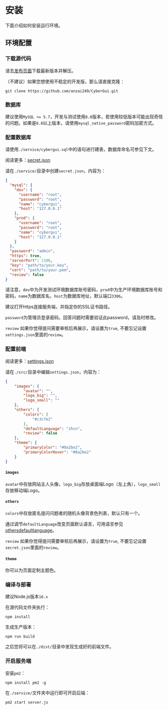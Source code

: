 
# 安装

下面介绍如何安装运行环境。

## 环境配置

<Steps>

### 下载源代码

请去[发布页面](https://github.com/anzai249/CyberGui/releases)下载最新版本并解压。

（不建议）如果您想使用不稳定的开发版，那么请直接克隆：

```shell copy
git clone https://github.com/anzai249/CyberGui.git
```

### 数据库

建议使用`MySQL >= 5.7`，开发与测试使用`8.0`版本，若使用较低版本可能出现奇怪的问题。如果是`8.0`以上版本，请使用`mysql_native_password`密码加密方式。

### 配置数据库

请使用`./service/cybergui.sql`中的语句进行建表，数据库命名可参见下文。

阅读更多：[secret.json](./advanced/secret)

请在`./service/`目录中创建`secret.json`，内容为：

```json filename="secret.json" copy
{
  "mysql": {
    "dev": {
      "username": "root",
      "password": "root",
      "name": "cybergui",
      "host": "127.0.0.1"
    },
    "prod": {
      "username": "root",
      "password": "root",
      "name": "cybergui",
      "host": "127.0.0.1"
    }
  },
  "password": "admin",
  "https": true,
  "serverPort": 1106,
  "key": "path/to/your.key",
  "cert": "path/to/your.pem",
  "review": false
}
```

请注意，`dev`中为开发测试环境数据库账号密码，`prod`中为生产环境数据库账号和密码，`name`为数据库名，`host`为数据库地址，默认端口`3306`。

建议打开https连接服务端，并指定你的SSL证书路径。

`password`为管理员登录密码，回答问题时需要验证此password，请及时修改。

`review` 如果你觉得提问需要审核后再展示，请设置为`true`, 不要忘记设置`settings.json`里面的`review`。

### 配置前端

阅读更多：[settings.json](./advanced/settings)

请在`./src/`目录中编辑`settings.json`，内容为：

```json filename="settings.json" copy
{
    "images": {
        "avatar": "",
        "logo_big": "",
        "logo_small": ""
    },
    "others": {
        "colors": [
            "#c3cfe2"
        ],
        "defaultLanguage": "zhcn",
        "review": false
    },
    "theme": {
        "primaryColor": "#8a2be2",
        "primaryColorHover": "#8a2be2"
    }
}
```
#### `images`

`avatar`中存放网站主人头像，`logo_big`存放桌面端Logo（左上角），`logo_small`存放移动端Logo。

#### `others`

`colors`中存放匿名提问问题者的随机头像背景色列表，默认只有一个。

通过调节`defaultLanguage`改变页面默认语言，可用语言参见[othersdefaultlanguage](./advanced/settings#othersdefaultlanguage)。

`review` 如果你觉得提问需要审核后再展示，请设置为`true`, 不要忘记设置`secret.json`里面的`review`。

#### `theme`

你可以为页面定制主题色。

### 编译与部署

建议Node.js版本`16.x`

在源代码文件夹执行：

```shell copy
npm install
```

生成生产版本：

```shell copy
npm run build
```

之后您将可以在`./dist/`目录中发现生成好的前端文件。

### 开启服务端

安装`pm2`：

```shell copy
npm install pm2 -g
```

在`./service/`文件夹中运行即可开启后端：

```shell copy
pm2 start server.js
```

</Steps>
